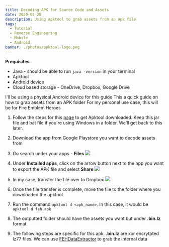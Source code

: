 ```yaml
---
title: Decoding APK for Source Code and Assets
date: 2020-03-28
description: Using apktool to grab assets from an apk file
tags:
  - Tutorial
  - Reverse Engineering
  - Mobile
  - Android
banner: ./photos/apktool-logo.png
---
```


**Prequisites**

* Java - should be able to run `java -version` in your terminal
* Apktool
* Android device 
* Cloud based storage - OneDrive, Dropbox, Google Drive

I'll be using a physical Android device for this guide
This a quick guide on how to grab assets from an APK folder
For my personal use case, this will be for Fire Emblem Heroes

1. Follow the steps for this [page](https://ibotpeaches.github.io/Apktool/install/) to get Apktool downloaded. 
   Keep this jar file and bat file if you're using Windows in a folder. We'll get back to this later.

2. Download the app from Google Playstore you want to decode assets from

3. Go search under your apps - **Files**
  ![](./photos/files-app.png)

4. Under **Installed apps**, click on the arrow button next to the app you want to export the APK file
and select **Share**
  ![](./photos/installed-apps.png)
5. In my case, transfer the file over to Dropbox
  ![](./photos/share-to-dropbox.png)

6. Once the file transfer is complete, move the file to the folder where you downloaded the apktool 

7. Run the command `apktool d <apk_name>`. In this case, it would be `apktool d feh.apk`

8. The outputted folder should have the assets you want but under **.bin.lz** format

9. The following steps are specific for this apk. 
**.bin.lz** are xor encrytpted lz77 files. 
We can use [FEHDataExtractor](https://github.com/Lorenzooone/FEHDataExtractor/releases) to grab the internal data

